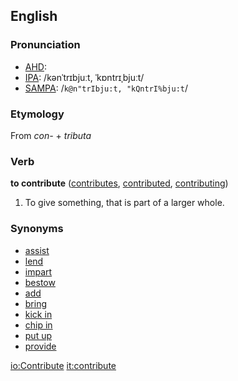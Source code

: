 ==English==

===Pronunciation===

*[[AHD]]: 
*[[IPA]]: /kənˈtrɪbjuːt, ˈkɒntrɪˌbjuːt/
*[[SAMPA]]: /<tt>k@n"trIbju:t, "kQntrI%bju:t</tt>/

===Etymology===
From {{L.}} ''con-'' + ''tributa''

===Verb===
'''to contribute'''  ([[contributes]], [[contributed]], [[contributing]])
#To give something, that is part of a larger whole.

===Synonyms===
*[[assist]]
*[[lend]]
*[[impart]]
*[[bestow]]
*[[add]]
*[[bring]]
*[[kick in]]
*[[chip in]]
*[[put up]]
*[[provide]]

[[io:Contribute]]
[[it:contribute]]